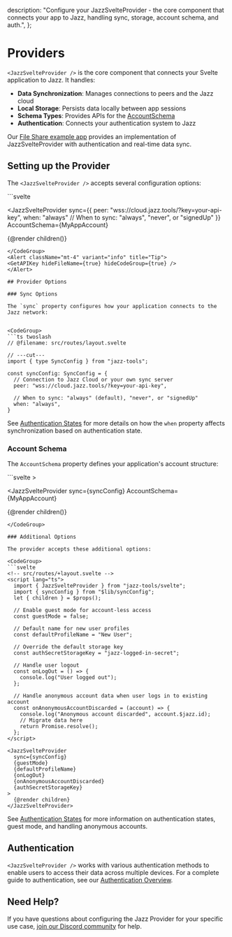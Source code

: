   description:
    "Configure your JazzSvelteProvider - the core component that connects your app to Jazz, handling sync, storage, account schema, and auth.",
};


# Providers

`<JazzSvelteProvider />` is the core component that connects your Svelte application to Jazz. It handles:

- **Data Synchronization**: Manages connections to peers and the Jazz cloud
- **Local Storage**: Persists data locally between app sessions
- **Schema Types**: Provides APIs for the [AccountSchema](/docs/schemas/accounts-and-migrations)
- **Authentication**: Connects your authentication system to Jazz

Our [File Share example app](https://github.com/garden-co/jazz/blob/main/examples/file-share-svelte/src/routes/%2Blayout.svelte) provides an implementation of JazzSvelteProvider with authentication and real-time data sync.

## Setting up the Provider

The `<JazzSvelteProvider />` accepts several configuration options:

<CodeGroup>
```svelte
<script lang="ts">
  import { JazzSvelteProvider } from "jazz-tools/svelte";
  import { MyAppAccount } from "$lib/schema";
  let { children } = $props();
</script>

<JazzSvelteProvider
  sync={{ 
    peer: "wss://cloud.jazz.tools/?key=your-api-key",
    when: "always" // When to sync: "always", "never", or "signedUp"
  }}
  AccountSchema={MyAppAccount}
>
  {@render children()}
</JazzSvelteProvider>
```
</CodeGroup>
<Alert className="mt-4" variant="info" title="Tip">
<GetAPIKey hideFileName={true} hideCodeGroup={true} />
</Alert> 

## Provider Options

### Sync Options

The `sync` property configures how your application connects to the Jazz network:


<CodeGroup>
```ts twoslash
// @filename: src/routes/layout.svelte

// ---cut---
import { type SyncConfig } from "jazz-tools";

const syncConfig: SyncConfig = {
  // Connection to Jazz Cloud or your own sync server
  peer: "wss://cloud.jazz.tools/?key=your-api-key",
  
  // When to sync: "always" (default), "never", or "signedUp"
  when: "always",
}
```
</CodeGroup>


See [Authentication States](/docs/authentication/authentication-states#controlling-sync-for-different-authentication-states) for more details on how the `when` property affects synchronization based on authentication state.

### Account Schema

The `AccountSchema` property defines your application's account structure:

<CodeGroup>
```svelte
<!-- src/routes/+layout.svelte -->>
<script lang="ts">
  import { JazzSvelteProvider } from "jazz-tools/svelte";
  import { MyAppAccount } from "$lib/schema";
  let { children } = $props();
</script>

<JazzSvelteProvider
  sync={syncConfig}
  AccountSchema={MyAppAccount}
>
  {@render children()}
</JazzSvelteProvider>
```
</CodeGroup>
  
### Additional Options

The provider accepts these additional options:

<CodeGroup>
```svelte
<!-- src/routes/+layout.svelte -->
<script lang="ts">
  import { JazzSvelteProvider } from "jazz-tools/svelte";
  import { syncConfig } from "$lib/syncConfig";
  let { children } = $props();

  // Enable guest mode for account-less access
  const guestMode = false;

  // Default name for new user profiles
  const defaultProfileName = "New User";

  // Override the default storage key
  const authSecretStorageKey = "jazz-logged-in-secret";

  // Handle user logout
  const onLogOut = () => {
    console.log("User logged out");
  };

  // Handle anonymous account data when user logs in to existing account
  const onAnonymousAccountDiscarded = (account) => {
    console.log("Anonymous account discarded", account.$jazz.id);
    // Migrate data here
    return Promise.resolve();
  };
</script>

<JazzSvelteProvider
  sync={syncConfig}
  {guestMode}
  {defaultProfileName}
  {onLogOut}
  {onAnonymousAccountDiscarded}
  {authSecretStorageKey}
>
  {@render children}
</JazzSvelteProvider>
```
</CodeGroup>

See [Authentication States](/docs/authentication/authentication-states) for more information on authentication states, guest mode, and handling anonymous accounts.

## Authentication

`<JazzSvelteProvider />` works with various authentication methods to enable users to access their data across multiple devices. For a complete guide to authentication, see our [Authentication Overview](/docs/authentication/overview).

## Need Help?

If you have questions about configuring the Jazz Provider for your specific use case, [join our Discord community](https://discord.gg/utDMjHYg42) for help.
